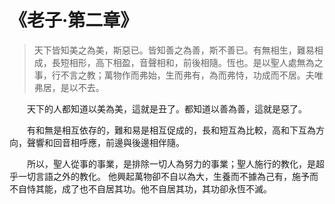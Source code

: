 # 《老子·第二章》

> 天下皆知美之為美，斯惡已。皆知善之為善，斯不善已。有無相生，難易相成，長短相形，高下相盈，音聲相和，前後相隨。恆也。是以聖人處無為之事，行不言之教；萬物作而弗始，生而弗有，為而弗恃，功成而不居。夫唯弗居，是以不去。

&emsp;&emsp;天下的人都知道以美為美，這就是丑了。都知道以善為善，這就是惡了。

&emsp;&emsp;有和無是相互依存的，難和易是相互促成的，長和短互為比較，高和下互為方向，聲響和回音相呼應，前邊與後邊相伴隨。

&emsp;&emsp;所以，聖人從事的事業，是排除一切人為努力的事業；聖人施行的教化，是超乎一切言語之外的教化。 他興起萬物卻不自以為大，生養而不據為己有，施予而不自恃其能，成了也不自居其功。他不自居其功，其功卻永恆不滅。
